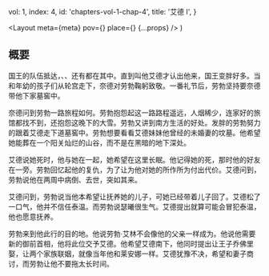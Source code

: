 
  vol: 1,
  index: 4,
  id: 'chapters-vol-1-chap-4',
  title: '艾德 I',
}

  <Layout
    meta={meta}
    pov={<WikiLink name="艾德·史塔克" />}
    place={<WikiLink name="临冬城" />}
    {...props}
  />
)

## 概要

国王的队伍抵达<WikiLink name="临冬城" />，<WikiLink name="詹姆·兰尼斯特" />、<WikiLink name="提利昂·兰尼斯特" />、<WikiLink name="王储" linkName="乔佛里·拜拉席恩" />还有<WikiLink name="桑铎·克里冈" />都在其中。直到<WikiLink name="劳勃·拜拉席恩" />叫他艾德才认出他来，国王变胖好多。当<WikiLink name="瑟曦·兰尼斯特" />和年幼的孩子们从轮宫走下，奈德对劳勃鞠躬致敬。一番礼节后，劳勃坚持要奈德带他下家墓窖中。

奈德问到劳勃一路旅程如何。劳勃抱怨起这一路路程遥远，人烟稀少，连家好的旅馆都找不到，还抱怨这晚下的大雪。劳勃又讲到南方生活的好处。发胖的劳勃努力的跟着艾德走下道墓窖中。劳勃想要看看艾德妹妹他曾经的未婚妻<WikiLink name="莱安娜·史塔克" />的坟墓。他希望她能葬在一个阳关灿烂的山谷，而不是在黑暗的地下深处。

<Illustration
  width="40vw"
  src="https://awoiaf.westeros.org/images/7/75/Ned_and_Robert_at_tomb.jpg"
  desc="劳勃与艾德在莱安娜墓前"
/>

艾德说她死时，他与她在一起，她希望在这里长眠。他记得她的死，那时他的好友<WikiLink name="霍兰·黎德" />在一旁。劳勃回忆起他的复仇，为了让<WikiLink name="雷加·坦格利安" />为他对她的所作所为付出代价。艾德问到<WikiLink name="琼恩·艾林" />，劳勃说他在两周中病倒、去世，突如其来。

艾德问到<WikiLink name="琼恩的寡妇" linkName="莱莎·徒利" />，劳勃说当他本希望让<WikiLink name="泰温·兰尼斯特" />抚养她的儿子，可她已经带着儿子回了<WikiLink name="鹰巢城" />。艾德松了一口气，他并不信任泰温。而劳勃说瑟曦很生气。艾德提出就算可能会冒犯泰温，他也愿意抚养<WikiLink name="劳勃·艾林" />。

劳勃来到他此行的目的地。他说劳勃·艾林不会像他的父亲一样成为<WikiLink name="东境守护" />。他说他需要新的御前首相，他将此位交予艾德。他希望艾德南下<WikiLink name="君临" />，他同时提出让王子乔佛里娶<WikiLink name="珊莎·史塔克" />，让两个家族联姻，就像当年他和莱安娜一样。艾德犹豫不决，希望和妻子商讨，而劳勃让他不要拖太长时间。
